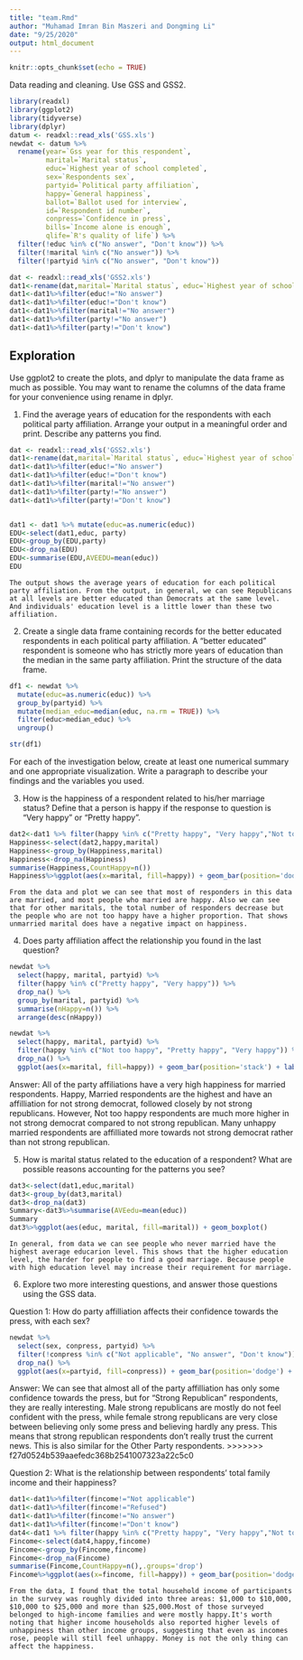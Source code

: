 ```yaml
---
title: "team.Rmd"
author: "Muhamad Imran Bin Maszeri and Dongming Li"
date: "9/25/2020"
output: html_document
---
```


```r
knitr::opts_chunk$set(echo = TRUE)
```

Data reading and cleaning. Use GSS and GSS2.
```r
library(readxl)
library(ggplot2)
library(tidyverse)
library(dplyr)
datum <- readxl::read_xls('GSS.xls')
newdat <- datum %>%
  rename(year=`Gss year for this respondent`, 
         marital=`Marital status`, 
         educ=`Highest year of school completed`, 
         sex=`Respondents sex`, 
         partyid=`Political party affiliation`, 
         happy=`General happiness`, 
         ballot=`Ballot used for interview`, 
         id=`Respondent id number`,
         conpress=`Confidence in press`,
         bills=`Income alone is enough`,
         qlife=`R's quality of life`) %>%
  filter(!educ %in% c("No answer", "Don't know")) %>%
  filter(!marital %in% c("No answer")) %>%
  filter(!partyid %in% c("No answer", "Don't know"))

dat <- readxl::read_xls('GSS2.xls')
dat1<-rename(dat,marital=`Marital status`, educ=`Highest year of school completed`, sex=`Respondents sex`, party=`Political party affiliation`, happy=`General happiness`, fincome=`Total family income`, age=`Age of respondent`)
dat1<-dat1%>%filter(educ!="No answer")
dat1<-dat1%>%filter(educ!="Don't know")
dat1<-dat1%>%filter(marital!="No answer")
dat1<-dat1%>%filter(party!="No answer")
dat1<-dat1%>%filter(party!="Don't know")
```

## Exploration

Use ggplot2 to create the plots, and dplyr to manipulate the data frame as much as possible. You may want to rename the columns of the data frame for your convenience using rename in dplyr.

1. Find the average years of education for the respondents with each political party affiliation. Arrange your output in a meaningful order and print. Describe any patterns you find.
```r


dat <- readxl::read_xls('GSS2.xls')
dat1<-rename(dat,marital=`Marital status`, educ=`Highest year of school completed`, sex=`Respondents sex`, party=`Political party affiliation`, happy=`General happiness`, fincome=`Total family income`, age=`Age of respondent`)
dat1<-dat1%>%filter(educ!="No answer")
dat1<-dat1%>%filter(educ!="Don't know")
dat1<-dat1%>%filter(marital!="No answer")
dat1<-dat1%>%filter(party!="No answer")
dat1<-dat1%>%filter(party!="Don't know")


dat1 <- dat1 %>% mutate(educ=as.numeric(educ))
EDU<-select(dat1,educ, party)
EDU<-group_by(EDU,party)
EDU<-drop_na(EDU)
EDU<-summarise(EDU,AVEEDU=mean(educ))
EDU
```
    
    The output shows the average years of education for each political party affiliation. From the output, in general, we can see Republicans at all levels are better educated than Democrats at the same level. And individuals' education level is a little lower than these two affiliation.
    
2. Create a single data frame containing records for the better educated respondents in each political party affiliation. A “better educated” respondent is someone who has strictly more years of education than the median in the same party affiliation. Print the structure of the data frame.

```r
df1 <- newdat %>%
  mutate(educ=as.numeric(educ)) %>%
  group_by(partyid) %>%
  mutate(median_educ=median(educ, na.rm = TRUE)) %>%
  filter(educ>median_educ) %>%
  ungroup()

str(df1)
```

For each of the investigation below, create at least one numerical summary and one appropriate visualization. Write a paragraph to describe your findings and the variables you used.

3. How is the happiness of a respondent related to his/her marriage status? Define that a person is happy if the response to question is “Very happy” or “Pretty happy”.

```r
dat2<-dat1 %>% filter(happy %in% c("Pretty happy", "Very happy","Not too happy"))
Happiness<-select(dat2,happy,marital)
Happiness<-group_by(Happiness,marital)
Happiness<-drop_na(Happiness) 
summarise(Happiness,CountHappy=n())
Happiness%>%ggplot(aes(x=marital, fill=happy)) + geom_bar(position='dodge')
```
    
    From the data and plot we can see that most of responders in this data are married, and most people who married are happy. Also we can see that for other maritals, the total number of responders decrease but the people who are not too happy have a higher proportion. That shows unmarried marital does have a negative impact on happiness.
    
4. Does party affiliation affect the relationship you found in the last question?

```r
newdat %>%
  select(happy, marital, partyid) %>%
  filter(happy %in% c("Pretty happy", "Very happy")) %>%
  drop_na() %>%
  group_by(marital, partyid) %>%
  summarise(nHappy=n()) %>%
  arrange(desc(nHappy))

newdat %>%
  select(happy, marital, partyid) %>%
  filter(happy %in% c("Not too happy", "Pretty happy", "Very happy")) %>%
  drop_na() %>%
  ggplot(aes(x=marital, fill=happy)) + geom_bar(position='stack') + labs(fill="Happiness", x="Marital Status") + facet_wrap(~partyid) + coord_flip()
```

Answer: All of the party affiliations have a very high happiness for married respondents. Happy, Married respondents are the highest and have an affilliation for not strong democrat, followed closely by not strong republicans. However, Not too happy respondents are much more higher in not strong democrat compared to not strong republican. Many unhappy married respondents are affilliated more towards not strong democrat rather than not strong republican.

5. How is marital status related to the education of a respondent? What are possible reasons accounting for the patterns you see?

```r
dat3<-select(dat1,educ,marital)
dat3<-group_by(dat3,marital)
dat3<-drop_na(dat3)
Summary<-dat3%>%summarise(AVEedu=mean(educ))
Summary
dat3%>%ggplot(aes(educ, marital, fill=marital)) + geom_boxplot()
```

    In general, from data we can see people who never married have the highest average educarion level. This shows that the higher education level, the harder for people to find a good marriage. Because people with high education level may increase their requirement for marriage.

6. Explore two more interesting questions, and answer those questions using the GSS data.

Question 1: How do party affilliation affects their confidence towards the press, with each sex?
```r
newdat %>%
  select(sex, conpress, partyid) %>%
  filter(!conpress %in% c("Not applicable", "No answer", "Don't know")) %>%
  drop_na() %>%
  ggplot(aes(x=partyid, fill=conpress)) + geom_bar(position='dodge') + labs(title="Confidence in press with Party Affilliation", x="Party Affilliation", fill="Press Confidence") + facet_wrap(~sex) + coord_flip()
```

Answer: We can see that almost all of the party affilliation has only some confidence towards the press, but for "Strong Republican" respondents, they are really interesting. Male strong republicans are mostly do not feel confident with the press, while female strong republicans are very close between believing only some press and believing hardly any press. This means that strong republican respondents don't really trust the current news. This is also similar for the Other Party respondents.
>>>>>>> f27d0524b539aaefedc368b2541007323a22c5c0

Question 2: What is the relationship between respondents' total family income and their happiness?
```r
dat1<-dat1%>%filter(fincome!="Not applicable")
dat1<-dat1%>%filter(fincome!="Refused")
dat1<-dat1%>%filter(fincome!="No answer")
dat1<-dat1%>%filter(fincome!="Don't know")
dat4<-dat1 %>% filter(happy %in% c("Pretty happy", "Very happy","Not too happy"))
Fincome<-select(dat4,happy,fincome)
Fincome<-group_by(Fincome,fincome)
Fincome<-drop_na(Fincome) 
summarise(Fincome,CountHappy=n(),.groups='drop')
Fincome%>%ggplot(aes(x=fincome, fill=happy)) + geom_bar(position='dodge')+theme_bw(9)+coord_flip()
```

    From the data, I found that the total household income of participants in the survey was roughly divided into three areas: $1,000 to $10,000, $10,000 to $25,000 and more than $25,000.Most of those surveyed belonged to high-income families and were mostly happy.It's worth noting that higher income households also reported higher levels of unhappiness than other income groups, suggesting that even as incomes rose, people will still feel unhappy. Money is not the only thing can affect the happiness.